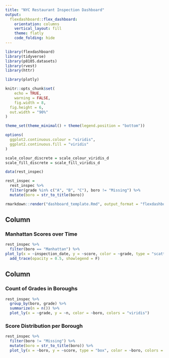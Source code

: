 ```yaml
---
title: "NYC Restaurant Inspection Dashboard"
output: 
  flexdashboard::flex_dashboard:
    orientation: columns
    vertical_layout: fill
    theme: flatly
    code_folding: hide
---
```


```r
library(flexdashboard)
library(tidyverse)
library(p8105.datasets)
library(rvest)
library(httr)

library(plotly)

knitr::opts_chunk$set(
	echo = TRUE,
	warning = FALSE,
	fig.width = 8, 
  fig.height = 6,
  out.width = "90%"
)

theme_set(theme_minimal() + theme(legend.position = "bottom"))

options(
  ggplot2.continuous.colour = "viridis",
  ggplot2.continuous.fill = "viridis"
)

scale_colour_discrete = scale_colour_viridis_d
scale_fill_discrete = scale_fill_viridis_d

data(rest_inspec)

rest_inspec =
  rest_inspec %>% 
  filter(grade %in% c("A", "B", "C"), boro != "Missing") %>% 
  mutate(boro = str_to_title(boro))

rmarkdown::render("dashboard_template.Rmd", output_format = "flexdashboard::flex_dashboard")

```

Column {data-width=650}
-----------------------------------------------------------------------

### Manhattan Scores over Time

```r
rest_inspec %>%
  filter(boro == "Manhattan") %>% 
plot_ly(x = ~inspection_date, y = ~score, color = ~grade, type = "scatter", mode = "markers", colors = "viridis") %>% 
  add_trace(opacity = 0.5, showlegend = F) 
```

Column {data-width=350}
-----------------------------------------------------------------------

### Count of Grades in Boroughs

```r
rest_inspec %>% 
  group_by(boro, grade) %>% 
  summarize(n = n()) %>% 
  plot_ly(x = ~grade, y = ~n, color = ~boro, colors = "viridis") 
```

### Score Distribution per Borough

```r
rest_inspec %>% 
  filter(boro != "Missing") %>% 
  mutate(boro = str_to_title(boro)) %>% 
  plot_ly(x = ~boro, y = ~score, type = "box", color = ~boro, colors = "viridis")
```

